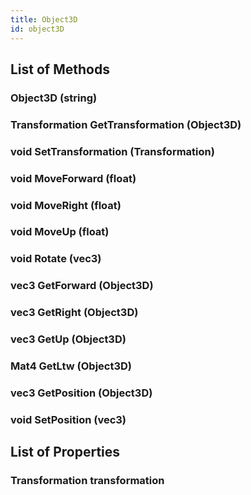 ```yaml
---
title: Object3D
id: object3D
---
```


## List of Methods

### Object3D (string)

### Transformation GetTransformation (Object3D)

### void SetTransformation (Transformation)

### void MoveForward (float)

### void MoveRight (float)

### void MoveUp (float)

### void Rotate (vec3)

### vec3 GetForward (Object3D)

### vec3 GetRight (Object3D)

### vec3 GetUp (Object3D)

### Mat4 GetLtw (Object3D)

### vec3 GetPosition (Object3D)

### void SetPosition (vec3)

## List of Properties

### Transformation transformation

